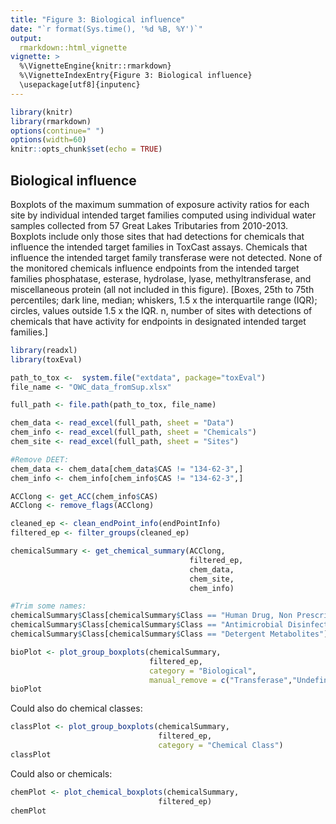 ```yaml
---
title: "Figure 3: Biological influence"
date: "`r format(Sys.time(), '%d %B, %Y')`"
output: 
  rmarkdown::html_vignette
vignette: >
  %\VignetteEngine{knitr::rmarkdown}
  %\VignetteIndexEntry{Figure 3: Biological influence}
  \usepackage[utf8]{inputenc}
---
```



```r
library(knitr)
library(rmarkdown)
options(continue=" ")
options(width=60)
knitr::opts_chunk$set(echo = TRUE)
```

## Biological influence

Boxplots of the maximum summation of exposure activity ratios for each site by individual intended target families computed using individual water samples collected from 57 Great Lakes Tributaries from 2010-2013. Boxplots include only those sites that had detections for chemicals that influence the intended target families in ToxCast assays. Chemicals that influence the intended target family transferase were not detected. None of the monitored chemicals influence endpoints from the intended target families phosphatase, esterase, hydrolase, lyase, methyltransferase, and miscellaneous protein (all not included in this figure). [Boxes, 25th to 75th percentiles; dark line, median; whiskers, 1.5 x the interquartile range (IQR); circles, values outside 1.5 x the IQR. n, number of sites with detections of chemicals that have activity for endpoints in designated intended target families.]



```r
library(readxl)
library(toxEval)

path_to_tox <-  system.file("extdata", package="toxEval")
file_name <- "OWC_data_fromSup.xlsx"

full_path <- file.path(path_to_tox, file_name)

chem_data <- read_excel(full_path, sheet = "Data")
chem_info <- read_excel(full_path, sheet = "Chemicals") 
chem_site <- read_excel(full_path, sheet = "Sites")

#Remove DEET:
chem_data <- chem_data[chem_data$CAS != "134-62-3",] 
chem_info <- chem_info[chem_info$CAS != "134-62-3",] 

ACClong <- get_ACC(chem_info$CAS)
ACClong <- remove_flags(ACClong)

cleaned_ep <- clean_endPoint_info(endPointInfo)
filtered_ep <- filter_groups(cleaned_ep)

chemicalSummary <- get_chemical_summary(ACClong,
                                        filtered_ep,
                                        chem_data, 
                                        chem_site, 
                                        chem_info)

#Trim some names:
chemicalSummary$Class[chemicalSummary$Class == "Human Drug, Non Prescription"] <- "Human Drug"
chemicalSummary$Class[chemicalSummary$Class == "Antimicrobial Disinfectant"] <- "Antimicrobial"
chemicalSummary$Class[chemicalSummary$Class == "Detergent Metabolites"] <- "Detergent"

bioPlot <- plot_group_boxplots(chemicalSummary, 
                               filtered_ep, 
                               category = "Biological", 
                               manual_remove = c("Transferase","Undefined"))
bioPlot
```

Could also do chemical classes:

```r
classPlot <- plot_group_boxplots(chemicalSummary,
                                 filtered_ep,
                                 category = "Chemical Class")
classPlot

```

Could also or chemicals:

```r
chemPlot <- plot_chemical_boxplots(chemicalSummary,
                                 filtered_ep)
chemPlot

```